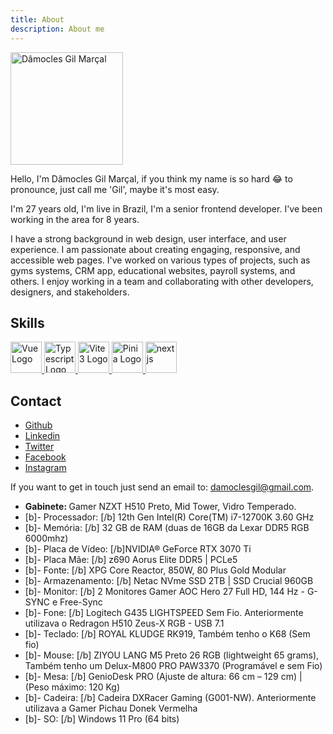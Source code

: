 ```yaml
---
title: About
description: About me
---
```


<div class="flex justify-center" >
<Image class="rounded-full" src="/damoclesgil.jpg" width="180" height="180" alt="Dâmocles Gil Marçal" title="Dâmocles Gil" />
</div>


Hello, I'm Dâmocles Gil Marçal, if you think my name is so hard 😂 to pronounce, just call me 'Gil', maybe it's most easy. 

I'm 27 years old, I'm live in Brazil, I'm a senior frontend developer. I've been working in the area for 8 years. 

I have a strong background in web design, user interface, and user experience. I am passionate about creating engaging, responsive, and accessible web pages. I've worked on various types of projects, such as gyms systems, CRM app, educational websites, payroll systems, and others. I enjoy working in a team and collaborating with other developers, designers, and stakeholders.

## Skills

<div class="flex flex-row justify-between items-start" style={{ marginTop: '0.2rem' }}>
  <a href="https://vuejs.org/" target="blank">
   <Image src="https://router.vuejs.org/logo.svg" width="50" height="50" alt="Vue Logo" />
  </a>
  <a href="https://www.typescriptlang.org/" target="blank">
    <img
      src="https://upload.wikimedia.org/wikipedia/commons/thumb/4/4c/Typescript_logo_2020.svg/1024px-Typescript_logo_2020.svg.png?20210506173343"
      width="50"
      height="50" 
      alt="Typescript Logo"
    />
  </a>
  <a href="https://vitejs.dev/" target="blank">
    <img src="https://vitejs.dev/logo.svg" width="50" height="50"  alt="Vite 3 Logo" />
  </a>
  <a href="https://pinia.vuejs.org/" target="blank">
    <img src="https://pinia.vuejs.org/logo.svg" width="50" height="50"  alt="Pinia Logo" />
  </a>
  <a href="https://nextjs.org/" target="blank">
   <img width="50" height="50"  src="https://raw.githubusercontent.com/devicons/devicon/master/icons/nextjs/nextjs-original.svg" alt="nextjs" />
  </a>
</div>

## Contact

- [Github](https://github.com/damoclesgil/)
- [Linkedin](https://www.linkedin.com/in/damoclesgil/)
- [Twitter](https://twitter.com/damoclesgil)
- [Facebook](https://www.facebook.com/damoclesgil)
- [Instagram](https://www.instagram.com/damoclesgil/)

If you want to get in touch just send an email to: [damoclesgil@gmail.com](mailto:damoclesgil@gmail.com).


- <b>Gabinete: </b> Gamer NZXT H510 Preto, Mid Tower, Vidro Temperado.
- [b]- Processador: [/b] 12th Gen Intel(R) Core(TM) i7-12700K 3.60 GHz
- [b]- Memória: [/b] 32 GB de RAM (duas de 16GB da Lexar DDR5 RGB 6000mhz)
- [b]- Placa de Vídeo: [/b]NVIDIA® GeForce RTX 3070 Ti
- [b]- Placa Mãe: [/b] z690 Aorus Elite DDR5 | PCLe5
- [b]- Fonte: [/b] XPG Core Reactor, 850W, 80 Plus Gold Modular
- [b]- Armazenamento: [/b] Netac NVme SSD 2TB | SSD Crucial 960GB
- [b]- Monitor: [/b] 2 Monitores Gamer AOC Hero 27 Full HD, 144 Hz - G-SYNC e Free-Sync
- [b]- Fone: [/b] Logitech G435 LIGHTSPEED Sem Fio. Anteriormente utilizava o Redragon H510 Zeus-X RGB - USB 7.1 
- [b]- Teclado: [/b] ROYAL KLUDGE RK919, Também tenho o K68 (Sem fio)
- [b]- Mouse: [/b] ZIYOU LANG M5 Preto 26 RGB (lightweight 65 grams), Também tenho um Delux-M800 PRO PAW3370 (Programável e sem Fio)
- [b]- Mesa: [/b] GenioDesk PRO (Ajuste de altura: 66 cm – 129 cm) | (Peso máximo: 120 Kg)
- [b]- Cadeira: [/b] Cadeira DXRacer Gaming (G001-NW).  Anteriormente utilizava a Gamer Pichau Donek Vermelha
- [b]- SO: [/b] Windows 11 Pro (64 bits)